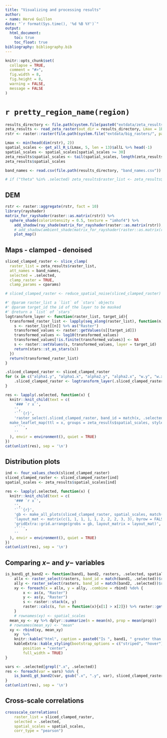 ```yaml
---
title: "Visualizing and processing results"
author:
- name: Hervé Guillon
date: "`r format(Sys.time(), '%d %B %Y')`"
output: 
  html_document:
    toc: true
    toc_float: true
bibliography: bibliography.bib
---
```


```r
knitr::opts_chunk$set(
  collapse = TRUE,
  comment = "#>",
  fig.width = 8, 
  fig.height = 8,
  warning = FALSE,
  message = FALSE
)
```

# `r pretty_region_name(region)`


```r
results_directory <- file.path(system.file(paste0("extdata/zeta_results/", region), package = "statisticalRoughness"))
zeta_results <- read_zeta_raster(out_dir = results_directory, Lmax = 1E3, raster_resolution = 10, .len = 10, proxy = FALSE)
rstr <- raster::raster(file.path(system.file("extdata/big_rasters/", package = "statisticalRoughness"), paste0(region, ".tif")))

Lmax <- min(head(dim(rstr), 2))
spatial_scales <- get_all_R_L(Lmax, 5, len = 13)$allL %>% head(-1)
spatial_scales <- spatial_scales[spatial_scales >= 30]
zeta_results$spatial_scales <- tail(spatial_scales, length(zeta_results$raster_list)) * 10
zeta_results$spatial_scales

band_names <- read.csv(file.path(results_directory, "band_names.csv")) %>% names()

# if ("theta" %in% .selected) zeta_results$raster_list <- zeta_results$raster_list %>% make_angular(match("theta", band_names))

```

## DEM

```r
rstr <- raster::aggregate(rstr, fact = 10)
library(rayshader)
matrix_for_rayshader(raster::as.matrix(rstr)) %>%
  sphere_shade(colorintensity = 0.5, texture = "imhof4") %>%
    add_shadow(ray_shade(matrix_for_rayshader(raster::as.matrix(rstr)), sunaltitude = 20), max_darken = 0.1) %>%  
    # add_shadow(ambient_shade(matrix_for_rayshader(raster::as.matrix(rstr))), 0) %>%
    plot_map()
```

## Maps - clamped - denoised {.tabset}

```r
sliced_clamped_raster <- slice_clamp(
  raster_list = zeta_results$raster_list,
  att_names = band_names,
  selected = .selected,
  clamp_raster = TRUE, 
  clamp_params = cparams)
```

```r
# sliced_clamped_raster <- reduce_spatial_noise(sliced_clamped_raster)

#' @param raster_list a `list` of `stars` objects
#' @param target_id the id of the layer to be masked
#' @return a `list` of `stars` 
logtransform_layer <- function(raster_list, target_id){
  transformed_raster_list <- lapply(seq_along(raster_list), function(n){
    s <- raster_list[[n]] %>% as("Raster")
    transformed_values <- raster::getValues(s[[target_id]])
    transformed_values <- log10(transformed_values)
    transformed_values[!is.finite(transformed_values)] <- NA
    s <- raster::setValues(s, transformed_values, layer = target_id)
    return(stars::st_as_stars(s))
  })
  return(transformed_raster_list)
}

.sliced_clamped_raster <- sliced_clamped_raster
for (x in c("alpha1.y", "alpha1.x", "alpha2.y", "alpha2.x", "w.y", "w.x", "xi.y", "xi.x", "zeta1", "zeta2")){
    .sliced_clamped_raster <- logtransform_layer(.sliced_clamped_raster, match(x, .selected))
}
```

```r
res <- lapply(.selected, function(x) {
  knitr::knit_child(text = c(
    '### `r x`',
    '',
    '```{r}',
    'raster_select(.sliced_clamped_raster, band_id = match(x, .selected)) %>% 
  make_leaflet_map(ttl = x, groups = zeta_results$spatial_scales, style = "continuous")',
    '```',
    ''
  ), envir = environment(), quiet = TRUE)
})
cat(unlist(res), sep = '\n')
```



## Distribution plots {.tabset}

```r
ind <- four_values_check(sliced_clamped_raster)
sliced_clamped_raster <- sliced_clamped_raster[ind]
spatial_scales <- zeta_results$spatial_scales[ind]
```

```r
res <- lapply(.selected, function(x) {
  knitr::knit_child(text = c(
    '### `r x`',
    '',
    '```{r}',
    'gb <- make_all_plots(sliced_clamped_raster, spatial_scales, match(x, .selected), x, begin = 0.1, end = 0.85, direction = 1, option = "viridis")',
    'layout_mat <- matrix(c(1, 1, 1, 1, 1, 2, 2, 2, 3, 3), byrow = FALSE, nrow = 5, ncol = 2)',
	'gridExtra::grid.arrange(grobs = gb, layout_matrix = layout_mat)',
    '```',
    ''
  ), envir = environment(), quiet = TRUE)
})
cat(unlist(res), sep = '\n')
```

## Comparing $x-$ and $y-$ variables

```r
is_band1_gt_band2 <- function(band1, band2, rasters, .selected, spatial_scales){
	allx <- raster_select(rasters, band_id = match(band1, .selected))$rasters
	ally <- raster_select(rasters, band_id = match(band2, .selected))$rasters
	xy <- foreach(x = allx, y = ally, .combine = rbind) %do% {
		x <- as(x, "Raster")
		y <- as(y, "Raster")
		s <- raster::stack(x, y)
		raster::calc(s, fun = function(x){x[1] > x[2]}) %>% raster::getValues() %>% rstatix::freq_table() %>% dplyr::filter(group == "TRUE") %>% dplyr::select(-group)
	}
	# rownames(xy) <- spatial_scales
  mean_xy <- xy %>% dplyr::summarize(n = mean(n), prop = mean(prop))
  # rownames(mean_xy) <- "mean"
  xy <- rbind(xy, mean_xy)
	xy  %>% 
	knitr::kable("html", caption = paste0("Is ", band1, " greater than ", band2, "?")) %>% 
	kableExtra::kable_styling(bootstrap_options = c("striped", "hover"),
		position = "center",
		full_width = TRUE)
}
```

```r
vars <- .selected[grepl(".x", .selected)]
res <- foreach(var = vars) %do% {
	is_band1_gt_band2(var, gsub(".x", ".y", var), sliced_clamped_raster, .selected, spatial_scales)
}
cat(unlist(res), sep = '\n')
```

## Cross-scale correlations

```r
crossscale_correlations(
	raster_list = sliced_clamped_raster,
	selected = .selected,
	spatial_scales = spatial_scales,
	corr_type = "pearson")
```